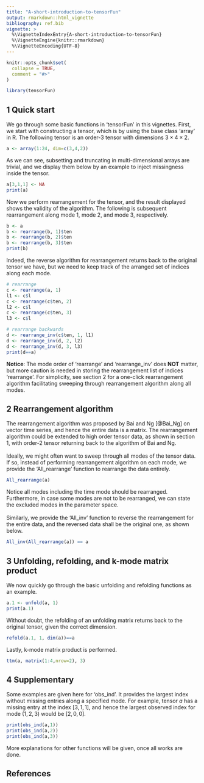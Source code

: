 ---
title: "A-short-introduction-to-tensorFun"
output: rmarkdown::html_vignette
bibliography: ref.bib
vignette: >
  %\VignetteIndexEntry{A-short-introduction-to-tensorFun}
  %\VignetteEngine{knitr::rmarkdown}
  %\VignetteEncoding{UTF-8}
---

```{r, include = FALSE}
knitr::opts_chunk$set(
  collapse = TRUE,
  comment = "#>"
)
```

```{r, warning=F, message=FALSE, eval=TRUE}
library(tensorFun)
```

## 1 Quick start

We go through some basic functions in 'tensorFun' in this vignettes. First, we start with constructing a tensor, which is by using the base class 'array' in R. The following tensor is an order-$3$ tensor with dimensions $3\times 4\times 2$.

```{r}
a <- array(1:24, dim=c(3,4,2))
```

As we can see, subsetting and truncating in multi-dimensional arrays are trivial, and we display them below by an example to inject missingness inside the tensor.

```{r}
a[3,1,1] <- NA
print(a)
```

Now we perform rearrangement for the tensor, and the result displayed shows the validity of the algorithm. The following is subsequent rearrangement along mode $1$, mode $2$, and mode $3$, respectively.

```{r}
b <- a
b <- rearrange(b, 1)$ten
b <- rearrange(b, 2)$ten
b <- rearrange(b, 3)$ten
print(b)
```

Indeed, the reverse algorithm for rearrangement returns back to the original tensor we have, but we need to keep track of the arranged set of indices along each mode.

```{r}
# rearrange
c <- rearrange(a, 1)
l1 <- c$l
c <- rearrange(c$ten, 2)
l2 <- c$l
c <- rearrange(c$ten, 3)
l3 <- c$l

# rearrange backwards
d <- rearrange_inv(c$ten, 1, l1)
d <- rearrange_inv(d, 2, l2)
d <- rearrange_inv(d, 3, l3)
print(d==a)
```

$\textbf{Notice}:$ The mode order of 'rearrange' and 'rearrange_inv' does **NOT** matter, but more caution is needed in storing the rearrangement list of indices 'rearrange'. For simplicity, see section 2 for a one-click rearrangement algorithm facilitating sweeping through rearrangement algorithm along all modes.

## 2 Rearrangement algorithm

The rearrangement algorithm was proposed by Bai and Ng [@Bai_Ng] on vector time series, and hence the entire data is a matrix. The rearrangement algorithm could be extended to high order tensor data, as shown in section 1, with order-2 tensor returning back to the algorithm of Bai and Ng.\
\
Ideally, we might often want to sweep through all modes of the tensor data. If so, instead of performing rearrangement algorithm on each mode, we provide the 'All_rearrange' function to rearrange the data entirely.

```{r}
All_rearrange(a)
```

Notice all modes including the time mode should be rearranged. Furthermore, in case some modes are not to be rearranged, we can state the excluded modes in the parameter space.\
\
Similarly, we provide the 'All_inv' function to reverse the rearrangement for the entire data, and the reversed data shall be the original one, as shown below.

```{r}
All_inv(All_rearrange(a)) == a
```

## 3 Unfolding, refolding, and k-mode matrix product

We now quickly go through the basic unfolding and refolding functions as an example.

```{r}
a.1 <- unfold(a, 1)
print(a.1)
```

Without doubt, the refolding of an unfolding matrix returns back to the original tensor, given the correct dimension.

```{r}
refold(a.1, 1, dim(a))==a
```

Lastly, k-mode matrix product is performed.

```{r}
ttm(a, matrix(1:4,nrow=2), 3)
```

## 4 Supplementary

Some examples are given here for 'obs_ind'. It provides the largest index without missing entries along a specified mode. For example, tensor $a$ has a missing entry at the index $[3,1,1]$, and hence the largest observed index for mode $(1,2,3)$ would be $[2,0,0]$.

```{r}
print(obs_ind(a,1))
print(obs_ind(a,2))
print(obs_ind(a,3))
```

More explanations for other functions will be given, once all works are done.

## References
